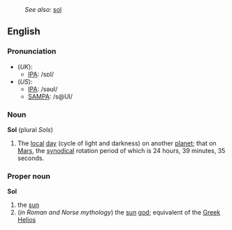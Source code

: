 :''See also:'' [[sol]]
==English==

===Pronunciation===
*(''UK''):
**[[IPA]]: /sɒl/
*(''US''):
**[[IPA]]: /səʊl/
**[[SAMPA]]: /s@Ul/

===Noun===
'''Sol'''  (plural ''Sols'')
#  The [[local]] [[day]] (cycle of light and darkness) on another [[planet]]; that on [[Mars]], the [[synodical]] rotation period of which is 24 hours, 39 minutes, 35 seconds.

===Proper noun===
'''Sol'''
# the [[sun]]
#(''in Roman and Norse mythology'') the [[sun]] [[god]]; equivalent of the [[Greek]] [[Helios]]